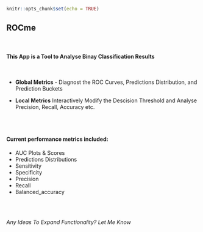 ```r
knitr::opts_chunk$set(echo = TRUE)
```

## ROCme

<br>

#### This App is a Tool to Analyse Binay Classification Results

<br>

+ **Global Metrics** - Diagnost the ROC Curves, Predictions Distribution, and Prediction Buckets

+ **Local Metrics** Interactively Modify the Descision Threshold and Analyse Precision, Recall, Accuracy etc.


<br><br>

#### Current performance metrics included:

  * AUC Plots & Scores  
  * Predictions Distributions  
  * Sensitivity
  * Specificity
  * Precision
  * Recall
  * Balanced_accuracy

<br><br>

_Any Ideas To Expand Functionality? Let Me Know_